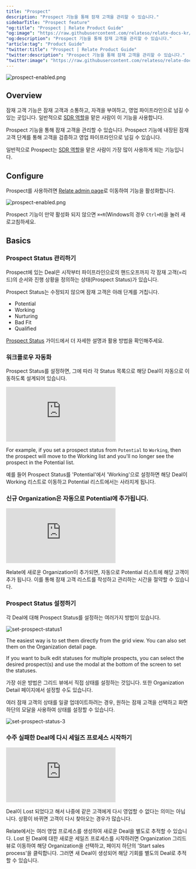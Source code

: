 ```yaml
---
title: "Prospect"
description: "Prospect 기능을 통해 잠재 고객을 관리할 수 있습니다."
sidebarTitle: "Prospect feature"
"og:title": "Prospect | Relate Product Guide"
"og:image": "https://raw.githubusercontent.com/relateso/relate-docs-kr/main/docs/images/features/prospect-enabled.png"
"og:description": "Prospect 기능을 통해 잠재 고객을 관리할 수 있습니다."
"article:tag": "Product Guide"
"twitter:title": "Prospect | Relate Product Guide"
"twitter:description": "Prospect 기능을 통해 잠재 고객을 관리할 수 있습니다."
"twitter:image": "https://raw.githubusercontent.com/relateso/relate-docs-kr/main/docs/images/features/prospect-enabled.png"
---
```


![prospect-enabled.png](/docs/images/features/prospect-enabled.png)

## Overview

잠재 고객 기능은 잠재 고객과 소통하고, 자격을 부여하고, 영업 파이프라인으로 넘길 수 있는 곳입니다. 일반적으로 [SDR 역할](https://www.relate.so/docs/wiki/sales-roles#sales-development-representative-sdr-and-business-development-representative-bdr)을 맡은 사람이 이 기능을 사용합니다.


Prospect 기능을 통해 잠재 고객을 관리할 수 있습니다. Prospect 기능에 내장된 잠재고객 단계를 통해 고객을 검증하고 영업 파이프라인으로 넘길 수 있습니다. 

일반적으로 Prospect는 [SDR 역할](https://www.relate.kr/docs/wiki/sales-roles#sales-development-representative-sdr-and-business-development-representative-bdr)을 맡은 사람이 가장 많이 사용하게 되는 기능입니다.


## Configure

Prospect를 사용하려면 [Relate admin page](https://admin.relate.so/)로 이동하여 기능을 활성화합니다.

![prospect-enabled.png](/docs/images/features/prospect-enabled.png)

Prospect 기능이 만약 활성화 되지 않으면 `⌘+R`(Windows의 경우 `Ctrl+R`)을 눌러 새로고침하세요.

## Basics

### Prospect Status 관리하기

Prospect에 있는 Deal은 시작부터 파이프라인으로의 핸드오프까지 각 잠재 고객(=리드)의 순서와 진행 상황을 정의하는 상태(Prospect Status)가 있습니다.

Prospect Status는 수정되지 않으며 잠재 고객은 아래 단계를 거칩니다.
- Potential
- Working
- Nurturing
- Bad Fit
- Qualified

<Tip>[Prospect Status](/features/prospect-status) 가이드에서 더 자세한 설명과 활용 방법을 확인해주세요.</Tip>

### 워크플로우 자동화

Prospect Status를 설정하면, 그에 따라 각 Status 목록으로 해당 Deal이 자동으로 이동하도록 설계되어 있습니다.

<div
  style={{
    position: "relative",
    paddingBottom: "69.74664679582713%",
    height: 0,
  }}
>
  <iframe
    src="https://player.vimeo.com/video/855855665?badge=0&amp;autopause=0&amp;player_id=0&amp;app_id=58479"
    frameborder="0"
    allow="autoplay; fullscreen; picture-in-picture" title="potential-to-working"
    webkitAllowFullScreen
    mozallowFullScreen
    allowFullScreen
    style={{
      position: "absolute",
      top: 0,
      left: 0,
      width: "100%",
      height: "100%",
    }}
  ></iframe>
</div>

For example, if you set a prospect status from `Potential` to `Working`, then the prospect will move to the Working list and you'll no longer see the prospect in the Potential list.

예를 들어 Prospect Status를 'Potential'에서 'Working'으로 설정하면 해당 Deal이 Working 리스트로 이동하고 Potential 리스트에서는 사라지게 됩니다.

### 신규 Organization은 자동으로 Potential에 추가됩니다.

<div
  style={{
    position: "relative",
    paddingBottom: "69.74664679582713%",
    height: 0,
  }}
>
  <iframe
    src="https://player.vimeo.com/video/855838420?badge=0&amp;autopause=0&amp;player_id=0&amp;app_id=58479"
    frameborder="0"
    allow="autoplay; fullscreen; picture-in-picture" title="potential-to-working"
    webkitAllowFullScreen
    mozallowFullScreen
    allowFullScreen
    style={{
      position: "absolute",
      top: 0,
      left: 0,
      width: "100%",
      height: "100%",
    }}
  ></iframe>
</div>

Relate에 새로운 Organization이 추가되면, 자동으로 Potential 리스트에 해당 고객이 추가 됩니다. 이를 통해 잠재 고객 리스트를 작성하고 관리하는 시간을 절약할 수 있습니다.

### Prospect Status 설정하기

각 Deal에 대해 Prospect Status를 설정하는 여러가지 방법이 있습니다.

![set-prospect-status1](/docs/images/features/setprospectstatus1.png)

The easiest way is to set them directly from the grid view. You can also set them on the Organization detail page.

If you want to bulk edit statuses for multiple prospects, you can select the desired prospect(s) and use the modal at the bottom of the screen to set the statuses.

가장 쉬운 방법은 그리드 뷰에서 직접 상태를 설정하는 것입니다. 또한 Organization Detail 페이지에서 설정할 수도 있습니다.

여러 잠재 고객의 상태를 일괄 업데이트하려는 경우, 원하는 잠재 고객을 선택하고 화면 하단의 모달을 사용하여 상태를 설정할 수 있습니다.

![set-prospect-status-3](/docs/images/features/setprospectstatus3.png)

### 수주 실패한 Deal에 다시 세일즈 프로세스 시작하기

<div
  style={{
    position: "relative",
    paddingBottom: "69.74664679582713%",
    height: 0,
  }}
>
  <iframe
    src="https://player.vimeo.com/video/855855681?h=004276a045&amp;badge=0&amp;autopause=0&amp;player_id=0&amp;app_id=58479"
    frameborder="0"
    allow="autoplay; fullscreen; picture-in-picture" title="potential-to-working"
    webkitAllowFullScreen
    mozallowFullScreen
    allowFullScreen
    style={{
      position: "absolute",
      top: 0,
      left: 0,
      width: "100%",
      height: "100%",
    }}
  ></iframe>
</div>

Deal이 Lost 되었다고 해서 나중에 같은 고객에게 다시 영업할 수 없다는 의미는 아닙니다. 상황이 바뀌면 고객이 다시 찾아오는 경우가 많습니다. 

Relate에서는 여러 영업 프로세스를 생성하여 새로운 Deal을 별도로 추적할 수 있습니다. Lost 된 Deal에 대한 새로운 세일즈 프로세스를 시작하려면 Organization 그리드 뷰로 이동하여 해당 Organization을 선택하고, 페이지 하단의 'Start sales process'을 클릭합니다. 그러면 새 Deal이 생성되어 해당 기회를 별도의 Deal로 추적할 수 있습니다.